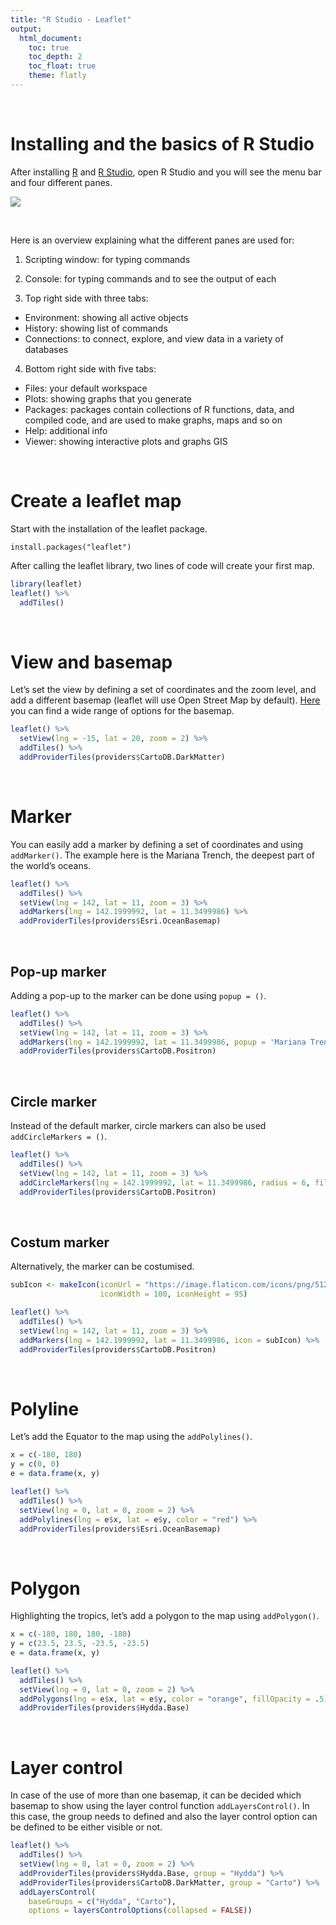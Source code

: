 ---
title: "R Studio - Leaflet"
output: 
  html_document:
    toc: true
    toc_depth: 2
    toc_float: true
    theme: flatly
---

$~$

# Installing and the basics of R Studio

After installing [R](https://cran.r-project.org/bin/windows/base/) and [R Studio](https://www.rstudio.com/products/rstudio/download/), open R Studio and you will see the menu bar and four different panes.

![](http://marinespatialviz.github.io/marinespatialviz/images/1.png)

$~$

Here is an overview explaining what the different panes are used for:

1. Scripting window: for typing commands

2. Console: for typing commands and to see the output of each

3. Top right side with three tabs:
  + Environment: showing all active objects
  + History: showing list of commands
  + Connections: to connect, explore, and view data in a variety of databases
  
4. Bottom right side with five tabs:
  + Files: your default workspace
  + Plots: showing graphs that you generate
  + Packages: packages contain collections of R functions, data, and compiled
code, and are used to make graphs, maps and so on
  + Help: additional info
  + Viewer: showing interactive plots and graphs
GIS

$~$

# Create a leaflet map

Start with the installation of the leaflet package.

`install.packages("leaflet")`

After calling the leaflet library, two lines of code will create your first map.

```{r, fig.width = 8.4, fig.height = 6}
library(leaflet)
leaflet() %>%
  addTiles()
```

$~$

# View and basemap

Let's set the view by defining a set of coordinates and the zoom level, and add a different basemap (leaflet will use Open Street Map by default). [Here](https://leaflet-extras.github.io/leaflet-providers/preview/) you can find a wide range of options for the basemap. 

```{r, fig.width = 8.4, fig.height = 6}
leaflet() %>%
  setView(lng = -15, lat = 20, zoom = 2) %>%
  addTiles() %>%
  addProviderTiles(providers$CartoDB.DarkMatter)
```

$~$

# Marker

You can easily add a marker by defining a set of coordinates and using `addMarker()`. The example here is the Mariana Trench, the deepest part of the world's oceans.

```{r, fig.width = 8.4, fig.height = 6}
leaflet() %>%
  addTiles() %>%
  setView(lng = 142, lat = 11, zoom = 3) %>%
  addMarkers(lng = 142.1999992, lat = 11.3499986) %>%
  addProviderTiles(providers$Esri.OceanBasemap)
```

$~$

## Pop-up marker

Adding a pop-up to the marker can be done using `popup = ()`.

```{r, fig.width = 8.4, fig.height = 6}

leaflet() %>%
  addTiles() %>%
  setView(lng = 142, lat = 11, zoom = 3) %>%
  addMarkers(lng = 142.1999992, lat = 11.3499986, popup = 'Mariana Trench') %>%
  addProviderTiles(providers$CartoDB.Positron)
```

$~$

## Circle marker

Instead of the default marker, circle markers can also be used `addCircleMarkers = ()`.

```{r, fig.width = 8.4, fig.height = 6}

leaflet() %>%
  addTiles() %>%
  setView(lng = 142, lat = 11, zoom = 3) %>%
  addCircleMarkers(lng = 142.1999992, lat = 11.3499986, radius = 6, fillOpacity = .5, color = 'green') %>%
  addProviderTiles(providers$CartoDB.Positron)
```

$~$

## Costum marker

Alternatively, the marker can be costumised. 

```{r, fig.width = 8.4, fig.height = 6}

subIcon <- makeIcon(iconUrl = "https://image.flaticon.com/icons/png/512/190/190006.png",
                    iconWidth = 100, iconHeight = 95)

leaflet() %>%
  addTiles() %>%
  setView(lng = 142, lat = 11, zoom = 3) %>%
  addMarkers(lng = 142.1999992, lat = 11.3499986, icon = subIcon) %>%
  addProviderTiles(providers$CartoDB.Positron)
```

$~$

# Polyline

Let's add the Equator to the map using the `addPolylines()`. 

```{r, fig.width = 8.4, fig.height = 6}

x = c(-180, 180)
y = c(0, 0)
e = data.frame(x, y)

leaflet() %>%
  addTiles() %>%
  setView(lng = 0, lat = 0, zoom = 2) %>%
  addPolylines(lng = e$x, lat = e$y, color = "red") %>% 
  addProviderTiles(providers$Esri.OceanBasemap)
```

$~$

# Polygon

Highlighting the tropics, let's add a polygon to the map using `addPolygon()`. 

```{r, fig.width = 8.4, fig.height = 6}

x = c(-180, 180, 180, -180)
y = c(23.5, 23.5, -23.5, -23.5)
e = data.frame(x, y)

leaflet() %>%
  addTiles() %>%
  setView(lng = 0, lat = 0, zoom = 2) %>%
  addPolygons(lng = e$x, lat = e$y, color = "orange", fillOpacity = .5) %>% 
  addProviderTiles(providers$Hydda.Base)
```

$~$

# Layer control

In case of the use of more than one basemap, it can be decided which basemap to show using the layer control function `addLayersControl()`. In this case, the group needs to defined and also the layer control option can be defined to be either visible or not. 

```{r, fig.width = 8.4, fig.height = 6}
leaflet() %>%
  addTiles() %>%
  setView(lng = 0, lat = 0, zoom = 2) %>%
  addProviderTiles(providers$Hydda.Base, group = "Hydda") %>%
  addProviderTiles(providers$CartoDB.DarkMatter, group = "Carto") %>%
  addLayersControl(
    baseGroups = c("Hydda", "Carto"),
    options = layersControlOptions(collapsed = FALSE))
```